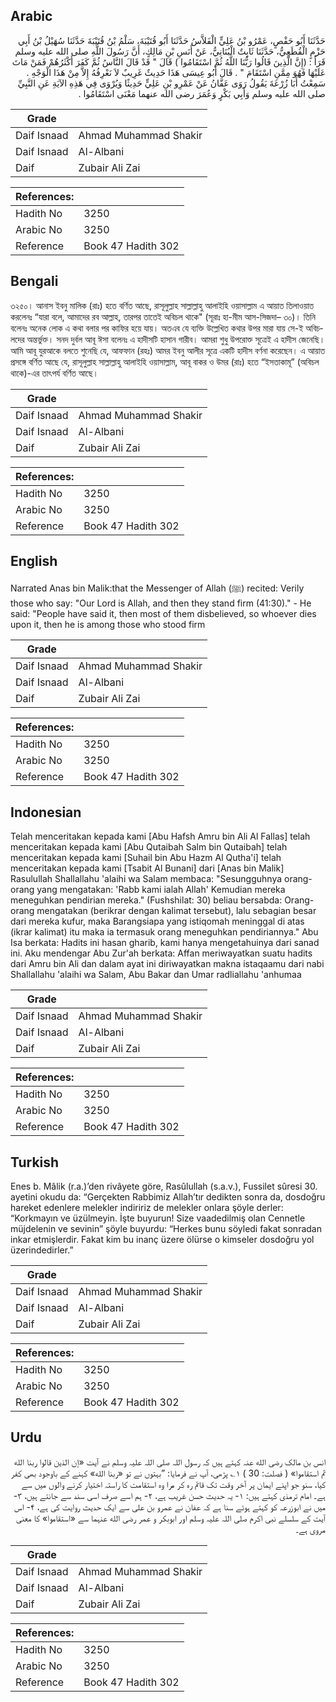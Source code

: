 ## Arabic


<div dir="rtl" lang="ar" style={{fontSize:'larger',backgroundColor:'#f8f9fa',padding:20}}>
حَدَّثَنَا أَبُو حَفْصٍ، عَمْرُو بْنُ عَلِيٍّ الْفَلاَّسُ حَدَّثَنَا أَبُو قُتَيْبَةَ، سَلْمُ بْنُ قُتَيْبَةَ حَدَّثَنَا سُهَيْلُ بْنُ أَبِي حَزْمٍ الْقُطَعِيُّ، حَدَّثَنَا ثَابِتٌ الْبُنَانِيُّ، عَنْ أَنَسِ بْنِ مَالِكٍ، أَنَّ رَسُولَ اللَّهِ صلى الله عليه وسلم قَرَأَ ‏:‏ ‏(‏إِنَّ الَّذِينَ قَالُوا رَبُّنَا اللَّهُ ثُمَّ اسْتَقَامُوا ‏)‏ قَالَ ‏"‏ قَدْ قَالَ النَّاسُ ثُمَّ كَفَرَ أَكْثَرُهُمْ فَمَنْ مَاتَ عَلَيْهَا فَهُوَ مِمَّنِ اسْتَقَامَ ‏"‏ ‏.‏ قَالَ أَبُو عِيسَى هَذَا حَدِيثٌ غَرِيبٌ لاَ نَعْرِفُهُ إِلاَّ مِنْ هَذَا الْوَجْهِ ‏.‏ سَمِعْتُ أَبَا زُرْعَةَ يَقُولُ رَوَى عَفَّانُ عَنْ عَمْرِو بْنِ عَلِيٍّ حَدِيثًا وَيُرْوَى فِي هَذِهِ الآيَةِ عَنِ النَّبِيِّ صلى الله عليه وسلم وَأَبِي بَكْرٍ وَعُمَرَ رضى الله عنهما مَعْنَى اسْتَقَامُوا ‏.‏
</div>
<div style={{backgroundColor:'#f8f9fa',padding:20, marginBottom: 10}}><table> <thead> <tr> <th>Grade</th> <th></th> </tr> </thead> <tbody> <tr><td>Daif Isnaad</td><td>Ahmad Muhammad Shakir</td></tr><tr><td>Daif Isnaad</td><td>Al-Albani</td></tr><tr><td>Daif</td><td>Zubair Ali Zai</td></tr></tbody></table><table> <thead> <tr> <th>References:</th> <th></th> </tr> </thead> <tbody><tr><td>Hadith No</td><td>3250</td></tr><tr><td>Arabic No</td><td>3250</td></tr><tr><td>Reference</td><td>Book 47 Hadith 302</td></tr></tbody></table></div>

## Bengali


<div dir="ltr" lang="bn" style={{fontSize:'larger',backgroundColor:'#f8f9fa',padding:20}}>
৩২৫০। আনাস ইবনু মালিক (রাঃ) হতে বর্ণিত আছে, রাসূলুল্লাহ সাল্লাল্লাহু আলাইহি ওয়াসাল্লাম এ আয়াত তিলাওয়াত করলেনঃ “যারা বলে, আমাদের রব আল্লাহ, তারপর তাতেই অবিচল থাকে" (সূরাঃ হা-মীম আস-সিজদা– ৩০)। তিনি বলেনঃ অনেক লোক এ কথা বলার পর কাফির হয়ে যায়। অতএব যে ব্যক্তি উল্লেখিত কথার উপর মারা যায় সে-ই অবিচলদের অন্তর্ভুক্ত। সনদ দুর্বল আবূ ঈসা বলেনঃ এ হাদীসটি হাসান গারীব। আমরা শুধু উপরোক্ত সূত্রেই এ হাদীস জেনেছি। আমি আবূ যুরআকে বলতে শুনেছি যে, আফফান (রহঃ) আমর ইবনু আলীর সূত্রে একটি হাদীস বর্ণনা করেছেন। এ আয়াত প্রসঙ্গে বর্ণিত আছে যে, রাসূলুল্লাহ সাল্লাল্লাহু আলাইহি ওয়াসাল্লাম, আবূ বাকর ও উমর (রাঃ) হতে “ইসতাকামূ” (অবিচল থাকে)-এর তাৎপর্য বর্ণিত আছে।
</div>
<div style={{backgroundColor:'#f8f9fa',padding:20, marginBottom: 10}}><table> <thead> <tr> <th>Grade</th> <th></th> </tr> </thead> <tbody> <tr><td>Daif Isnaad</td><td>Ahmad Muhammad Shakir</td></tr><tr><td>Daif Isnaad</td><td>Al-Albani</td></tr><tr><td>Daif</td><td>Zubair Ali Zai</td></tr></tbody></table><table> <thead> <tr> <th>References:</th> <th></th> </tr> </thead> <tbody><tr><td>Hadith No</td><td>3250</td></tr><tr><td>Arabic No</td><td>3250</td></tr><tr><td>Reference</td><td>Book 47 Hadith 302</td></tr></tbody></table></div>

## English


<div dir="ltr" lang="en" style={{fontSize:'larger',backgroundColor:'#f8f9fa',padding:20}}>
Narrated Anas bin Malik:that the Messenger of Allah (ﷺ) recited: Verily those who say: "Our Lord is Allah, and then they stand firm (41:30)." - He said: "People have said it, then most of them disbelieved, so whoever dies upon it, then he is among those who stood firm
</div>
<div style={{backgroundColor:'#f8f9fa',padding:20, marginBottom: 10}}><table> <thead> <tr> <th>Grade</th> <th></th> </tr> </thead> <tbody> <tr><td>Daif Isnaad</td><td>Ahmad Muhammad Shakir</td></tr><tr><td>Daif Isnaad</td><td>Al-Albani</td></tr><tr><td>Daif</td><td>Zubair Ali Zai</td></tr></tbody></table><table> <thead> <tr> <th>References:</th> <th></th> </tr> </thead> <tbody><tr><td>Hadith No</td><td>3250</td></tr><tr><td>Arabic No</td><td>3250</td></tr><tr><td>Reference</td><td>Book 47 Hadith 302</td></tr></tbody></table></div>

## Indonesian


<div dir="ltr" lang="id" style={{fontSize:'larger',backgroundColor:'#f8f9fa',padding:20}}>
Telah menceritakan kepada kami [Abu Hafsh Amru bin Ali Al Fallas] telah menceritakan kepada kami [Abu Qutaibah Salm bin Qutaibah] telah menceritakan kepada kami [Suhail bin Abu Hazm Al Qutha'i] telah menceritakan kepada kami [Tsabit Al Bunani] dari [Anas bin Malik] Rasulullah Shallallahu 'alaihi wa Salam membaca: "Sesungguhnya orang-orang yang mengatakan: 'Rabb kami ialah Allah' Kemudian mereka meneguhkan pendirian mereka." (Fushshilat: 30) beliau bersabda: Orang-orang mengatakan (berikrar dengan kalimat tersebut), lalu sebagian besar dari mereka kufur, maka Barangsiapa yang istiqomah meninggal di atas (ikrar kalimat) itu maka ia termasuk orang meneguhkan pendiriannya." Abu Isa berkata: Hadits ini hasan gharib, kami hanya mengetahuinya dari sanad ini. Aku mendengar Abu Zur'ah berkata: Affan meriwayatkan suatu hadits dari Amru bin Ali dan dalam ayat ini diriwayatkan makna istaqaamu dari nabi Shallallahu 'alaihi wa Salam, Abu Bakar dan Umar radliallahu 'anhumaa
</div>
<div style={{backgroundColor:'#f8f9fa',padding:20, marginBottom: 10}}><table> <thead> <tr> <th>Grade</th> <th></th> </tr> </thead> <tbody> <tr><td>Daif Isnaad</td><td>Ahmad Muhammad Shakir</td></tr><tr><td>Daif Isnaad</td><td>Al-Albani</td></tr><tr><td>Daif</td><td>Zubair Ali Zai</td></tr></tbody></table><table> <thead> <tr> <th>References:</th> <th></th> </tr> </thead> <tbody><tr><td>Hadith No</td><td>3250</td></tr><tr><td>Arabic No</td><td>3250</td></tr><tr><td>Reference</td><td>Book 47 Hadith 302</td></tr></tbody></table></div>

## Turkish


<div dir="ltr" lang="tr" style={{fontSize:'larger',backgroundColor:'#f8f9fa',padding:20}}>
Enes b. Mâlik (r.a.)’den rivâyete göre, Rasûlullah (s.a.v.), Fussilet sûresi 30. ayetini okudu da: “Gerçekten Rabbimiz Allah’tır dedikten sonra da, dosdoğru hareket edenlere melekler indiririz de melekler onlara şöyle derler: “Korkmayın ve üzülmeyin. İşte buyurun! Size vaadedilmiş olan Cennetle müjdelenin ve sevinin” şöyle buyurdu: “Herkes bunu söyledi fakat sonradan inkar etmişlerdir. Fakat kim bu inanç üzere ölürse o kimseler dosdoğru yol üzerindedirler.”
</div>
<div style={{backgroundColor:'#f8f9fa',padding:20, marginBottom: 10}}><table> <thead> <tr> <th>Grade</th> <th></th> </tr> </thead> <tbody> <tr><td>Daif Isnaad</td><td>Ahmad Muhammad Shakir</td></tr><tr><td>Daif Isnaad</td><td>Al-Albani</td></tr><tr><td>Daif</td><td>Zubair Ali Zai</td></tr></tbody></table><table> <thead> <tr> <th>References:</th> <th></th> </tr> </thead> <tbody><tr><td>Hadith No</td><td>3250</td></tr><tr><td>Arabic No</td><td>3250</td></tr><tr><td>Reference</td><td>Book 47 Hadith 302</td></tr></tbody></table></div>

## Urdu


<div dir="rtl" lang="ur" style={{fontSize:'larger',backgroundColor:'#f8f9fa',padding:20}}>
انس بن مالک رضی الله عنہ کہتے ہیں کہ رسول اللہ صلی اللہ علیہ وسلم نے آیت «إن الذين قالوا ربنا الله ثم استقاموا» ( فصلت: 30 ) ۱؎ پڑھی، آپ نے فرمایا: ”بہتوں نے تو «ربنا الله» کہنے کے باوجود بھی کفر کیا، سنو جو اپنے ایمان پر آخر وقت تک قائم رہ کر مرا وہ استقامت کا راستہ اختیار کرنے والوں میں سے ہے۔ امام ترمذی کہتے ہیں: ۱- یہ حدیث حسن غریب ہے، ۲- ہم اسے صرف اسی سند سے جانتے ہیں، ۳- میں نے ابوزرعہ کو کہتے ہوئے سنا ہے کہ عفان نے عمرو بن علی سے ایک حدیث روایت کی ہے، ۴- اس آیت کے سلسلے نبی اکرم صلی اللہ علیہ وسلم اور ابوبکر و عمر رضی الله عنہما سے «استقاموا» کا معنی مروی ہے۔
</div>
<div style={{backgroundColor:'#f8f9fa',padding:20, marginBottom: 10}}><table> <thead> <tr> <th>Grade</th> <th></th> </tr> </thead> <tbody> <tr><td>Daif Isnaad</td><td>Ahmad Muhammad Shakir</td></tr><tr><td>Daif Isnaad</td><td>Al-Albani</td></tr><tr><td>Daif</td><td>Zubair Ali Zai</td></tr></tbody></table><table> <thead> <tr> <th>References:</th> <th></th> </tr> </thead> <tbody><tr><td>Hadith No</td><td>3250</td></tr><tr><td>Arabic No</td><td>3250</td></tr><tr><td>Reference</td><td>Book 47 Hadith 302</td></tr></tbody></table></div>